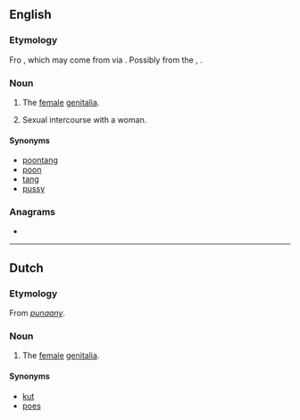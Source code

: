 ==English==

===Etymology===
Fro {{etyl|jam|en}} {{m|jam|punaany}}, which may come from {{etyl|fr|en}} {{m|fr|putain}} via {{cog|en|poon||vagina}}. Possibly from the {{etyl|haw|en}}, {{m|haw|Puanani||beautiful flower}}.

===Noun===
{{en-noun}}

# {{lb|en|slang}} The [[female]] [[genitalia]].
# Sexual intercourse with a woman.

====Synonyms====
* [[poontang]]
* [[poon]]
* [[tang]]
* [[pussy]]

===Anagrams===
* {{anagrams|en|punnai}}

----

==Dutch==

===Etymology===
From {{etyl|jam|nl}} ''[[punaany]]''.

===Noun===
{{nl-noun|?}}

# {{lb|nl|slang}} The [[female]] [[genitalia]].

====Synonyms====
* [[kut]]
* [[poes]]